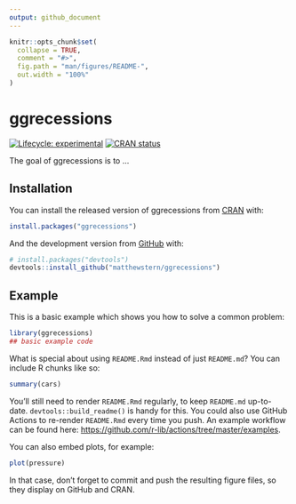 ```yaml
---
output: github_document
---
```


<!-- README.md is generated from README.Rmd. Please edit that file -->

```r
knitr::opts_chunk$set(
  collapse = TRUE,
  comment = "#>",
  fig.path = "man/figures/README-",
  out.width = "100%"
)
```

# ggrecessions

<!-- badges: start -->
[![Lifecycle: experimental](https://img.shields.io/badge/lifecycle-experimental-orange.svg)](https://lifecycle.r-lib.org/articles/stages.html#experimental)
[![CRAN status](https://www.r-pkg.org/badges/version/ggrecessions)](https://CRAN.R-project.org/package=ggrecessions)
<!-- badges: end -->

The goal of ggrecessions is to ...

## Installation

You can install the released version of ggrecessions from [CRAN](https://CRAN.R-project.org) with:

``` r
install.packages("ggrecessions")
```

And the development version from [GitHub](https://github.com/) with:

``` r
# install.packages("devtools")
devtools::install_github("matthewstern/ggrecessions")
```
## Example

This is a basic example which shows you how to solve a common problem:

```r
library(ggrecessions)
## basic example code
```

What is special about using `README.Rmd` instead of just `README.md`? You can include R chunks like so:

```r
summary(cars)
```

You'll still need to render `README.Rmd` regularly, to keep `README.md` up-to-date. `devtools::build_readme()` is handy for this. You could also use GitHub Actions to re-render `README.Rmd` every time you push. An example workflow can be found here: <https://github.com/r-lib/actions/tree/master/examples>.

You can also embed plots, for example:

```r
plot(pressure)
```

In that case, don't forget to commit and push the resulting figure files, so they display on GitHub and CRAN.
